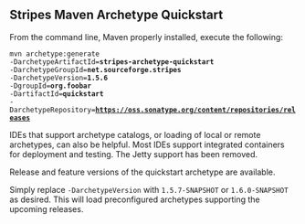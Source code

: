 ==Stripes Maven Archetype Quickstart==

From the command line, Maven properly installed, execute the following:

 mvn archetype:generate 
 -DarchetypeArtifactId='''stripes-archetype-quickstart''' 
 -DarchetypeGroupId='''net.sourceforge.stripes''' 
 -DarchetypeVersion='''1.5.6'''
 -DgroupId='''org.foobar''' 
 -DartifactId='''quickstart''' 
 -DarchetypeRepository='''https://oss.sonatype.org/content/repositories/releases'''

IDEs that support archetype catalogs, or loading of local or remote archetypes, can also be helpful. Most IDEs support integrated containers for deployment and testing. The Jetty support has been removed.

Release and feature versions of the quickstart archetype are available. 

Simply replace <code>-DarchetypeVersion</code> with <code>1.5.7-SNAPSHOT</code> or <code>1.6.0-SNAPSHOT</code> as desired. This will load preconfigured archetypes supporting the upcoming releases.
